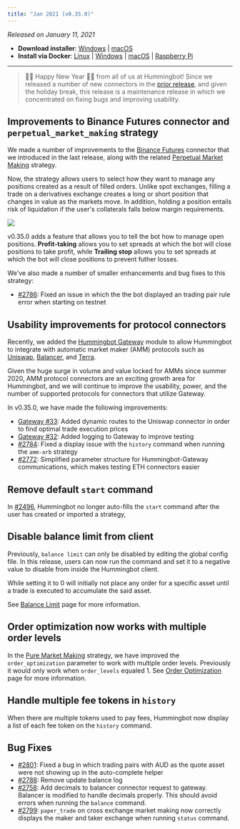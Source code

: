 ```yaml
---
title: "Jan 2021 (v0.35.0)"
---
```


_Released on January 11, 2021_

- **Download installer**: [Windows](https://dist.hummingbot.io/hummingbot_v0.35.0_setup.exe) | [macOS](https://dist.hummingbot.io/hummingbot_v0.35.0.dmg)
- **Install via Docker**: [Linux](installation/linux/#install-via-docker) | [Windows](/installation/windows/#install-via-docker) | [macOS](/installation/mac/#install-via-docker) | [Raspberry Pi](/installation/raspberry/)

---

> 🎉🎉 Happy New Year 🎉🎉 from all of us at Hummingbot! Since we released a number of new connectors in the [prior release](/release-notes/0.34.0/), and given the holiday break, this release is a maintenance release in which we concentrated on fixing bugs and improving usability.

## Improvements to Binance Futures connector and `perpetual_market_making` strategy

We made a number of improvements to the [Binance Futures](/exchange-connectors/binance-futures) connector that we introduced in the last release, along with the related [Perpetual Market Making](/strategies/perpetual-market-making/) strategy.

Now, the strategy allows users to select how they want to manage any positions created as a result of filled orders. Unlike spot exchanges, filling a trade on a derivatives exchange creates a long or short position that changes in value as the markets move. In addition, holding a position entails risk of liquidation if the user's collaterals falls below margin requirements.

![](/img/position_mgmt.png)

v0.35.0 adds a feature that allows you to tell the bot how to manage open positions. **Profit-taking** allows you to set spreads at which the bot will close positions to take profit, while **Trailing stop** allows you to set spreads at which the bot will close positions to prevent futher losses.

We've also made a number of smaller enhancements and bug fixes to this strategy:

- [#2786](https://github.com/CoinAlpha/hummingbot/pull/2786): Fixed an issue in which the the bot displayed an trading pair rule error when starting on testnet

## Usability improvements for protocol connectors

Recently, we added the [Hummingbot Gateway](https://github.com/coinalpha/gateway-api) module to allow Hummingbot to integrate with automatic market maker (AMM) protocols such as [Uniswap](https://app.uniswap.org/#/), [Balancer](https://balancer.finance/), and [Terra](https://terra.money/).

Given the huge surge in volume and value locked for AMMs since summer 2020, AMM protocol connectors are an exciting growth area for Hummingbot, and we will continue to improve the usability, power, and the number of supported protocols for connectors that utilize Gateway.

In v0.35.0, we have made the following improvements:

- [Gateway #33](https://github.com/CoinAlpha/gateway-api/pull/33): Added dynamic routes to the Uniswap connector in order to find optimal trade execution prices
- [Gateway #32](https://github.com/CoinAlpha/gateway-api/pull/32): Added logging to Gateway to improve testing
- [#2784](https://github.com/CoinAlpha/hummingbot/pull/2784): Fixed a display issue with the `history` command when running the `amm-arb` strategy
- [#2772](https://github.com/CoinAlpha/hummingbot/issues/2772): Simplified parameter structure for Hummingbot-Gateway communications, which makes testing ETH connectors easier

## Remove default `start` command

In [#2496](https://github.com/CoinAlpha/hummingbot/issues/2496), Hummingbot no longer auto-fills the `start` command after the user has created or imported a strategy,

## Disable balance limit from client

Previously, `balance limit` can only be disabled by editing the global config file. In this release, users can now run the command and set it to a negative value to disable from inside the Hummingbot client.

While setting it to 0 will initially not place any order for a specific asset until a trade is executed to accumulate the said asset.

See [Balance Limit](https://docs.hummingbot.io/features/balance-limit/) page for more information.

## Order optimization now works with multiple order levels

In the [Pure Market Making](/strategies/pure_market_making) strategy, we have improved the `order_optimization` parameter to work with multiple order levels. Previously it would only work when `order_levels` equaled 1. See [Order Optimization](https://docs.hummingbot.io/strategies/order-optimization/) page for more information.

## Handle multiple fee tokens in `history`

When there are multiple tokens used to pay fees, Hummingbot now display a list of each fee token on the `history` command.

## Bug Fixes

- [#2801](https://github.com/CoinAlpha/hummingbot/pull/2801): Fixed a bug in which trading pairs with AUD as the quote asset were not showing up in the auto-complete helper
- [#2788](https://github.com/CoinAlpha/hummingbot/pull/2788): Remove update balance log
- [#2758](https://github.com/CoinAlpha/hummingbot/pull/2758): Add decimals to balancer connector request to gateway. Balancer is modified to handle decimals properly. This should avoid errors when running the `balance` command.
- [#2799](https://github.com/CoinAlpha/hummingbot/pull/2799): `paper_trade` on cross exchange market making now correctly displays the maker and taker exchange when running `status` command.
